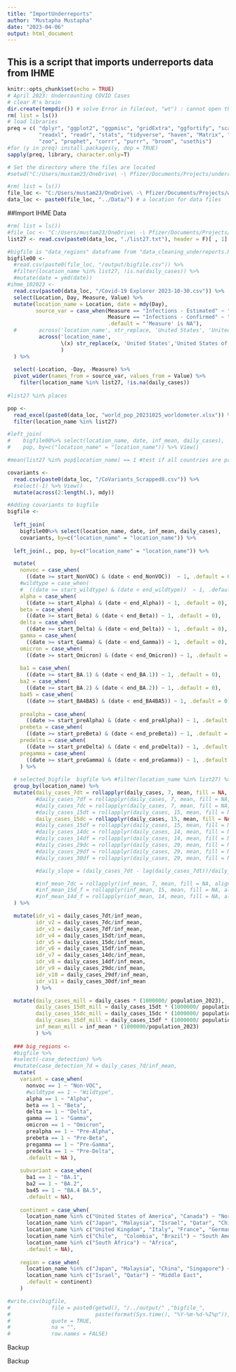 ```yaml
---
title: "ImportUnderreports"
author: "Mustapha Mustapha"
date: "2023-04-06"
output: html_document
---
```

## This is a script that imports underreports data from IHME

```r
knitr::opts_chunk$set(echo = TRUE)
# April 2023: Undercounting COVID Cases
# clear R's brain
dir.create(tempdir()) # solve Error in file(out, "wt") : cannot open the connection
rm( list = ls())
# load libraries
preq = c( "dplyr", "ggplot2", "ggpmisc", "gridExtra", "ggfortify", "scales", 
          "readxl", "readr", "stats", "tidyverse", "haven", "Matrix", "foreign",
          "zoo", "prophet", "corrr", "purrr", "broom", "usethis")
#for (y in preq) install.packages(y, dep = TRUE)
sapply(preq, library, character.only=T)

# Set the directory where the files are located
#setwd("C:/Users/mustam23/OneDrive\ -\ Pfizer/Documents/Projects/underreporting")ments/R_github/underreporting/")
```

```r

#rm( list = ls())
file_loc <- "C:/Users/mustam23/OneDrive\ -\ Pfizer/Documents/Projects/wastewater/"
data_loc <- paste0(file_loc, "../Data/") # a location for data files 
```


##Import IHME Data
```r
#rm( list = ls())
#file_loc <- "C:/Users/mustam23/OneDrive\ -\ Pfizer/Documents/Projects/underreporting"
list27 <- read.csv(paste0(data_loc, "./list27.txt"), header = F)[ , 1]

#bigfile is "data_regions" dataframe from "data_cleaning_underreports.Rmd"
bigfile00 <- 
  #read.csv(paste0(file_loc, "/output/bigfile.csv")) %>% 
  #filter(location_name %in% list27, !is.na(daily_cases)) %>% 
  #mutate(date = ymd(date))
#ihme_102023 <- 
  read.csv(paste0(data_loc, "/Covid-19 Explorer 2023-10-30.csv")) %>% 
  select(Location, Day, Measure, Value) %>% 
  mutate(location_name = Location, date = mdy(Day),
         source_var = case_when(Measure == "Infections - Estimated" ~ "inf_mean",
                                Measure == "Infections - Confirmed" ~ "daily_cases",
                                .default = "'Measure' is NA"),
  #       across('location_name', str_replace, 'United States', 'United States of America')) %>%
          across('location_name',
                 \(x) str_replace(x, 'United States','United States of America')
                 )
  ) %>%
  
  select(-Location, -Day, -Measure) %>% 
  pivot_wider(names_from = source_var, values_from = Value) %>%
    filter(location_name %in% list27, !is.na(daily_cases)) 
  
#list27 %in% places
```

```r
pop <- 
  read_excel(paste0(data_loc, "world_pop_20231025_worldometer.xlsx")) %>% 
  filter(location_name %in% list27)

#left_join(
#    bigfile00%>% select(location_name, date, inf_mean, daily_cases),
#    pop, by=c("location_name" = "location_name")) %>% View()

#mean(list27 %in% pop$location_name) == 1 #test if all countries are present

```

```r
covariants <- 
  read.csv(paste0(data_loc, "/CoVariants_Scrapped8.csv")) %>% 
  #select(-1) %>% View()
  mutate(across(2:length(.), mdy))
```

```r
#Adding covariants to bigfile
bigfile <- 
  
  left_join(
    bigfile00%>% select(location_name, date, inf_mean, daily_cases),
    covariants, by=c("location_name" = "location_name")) %>% 
  
  left_join(., pop, by=c("location_name" = "location_name")) %>% 

  mutate(
    nonvoc = case_when(
      ((date >= start_NonVOC) & (date < end_NonVOC))  ~ 1, .default = 0),
    #wildtype = case_when(
    #  ((date >= start_wildtype) & (date < end_wildtype))  ~ 1, .default = 0),
    alpha = case_when(
      ((date >= start_Alpha) & (date < end_Alpha)) ~ 1, .default = 0),
    beta = case_when(
      ((date >= start_Beta) & (date < end_Beta)) ~ 1, .default = 0),
    delta = case_when(
      ((date >= start_Delta) & (date < end_Delta)) ~ 1, .default = 0),
    gamma = case_when(
      ((date >= start_Gamma) & (date < end_Gamma)) ~ 1, .default = 0),
    omicron = case_when(
      ((date >= start_Omicron) & (date < end_Omicron)) ~ 1, .default = 0),
    
    ba1 = case_when(
      ((date >= start_BA.1) & (date < end_BA.1)) ~ 1, .default = 0),
    ba2 = case_when(
      ((date >= start_BA.2) & (date < end_BA.2)) ~ 1, .default = 0),
    ba45 = case_when(
      ((date >= start_BA4BA5) & (date < end_BA4BA5)) ~ 1, .default = 0),
   
    prealpha = case_when(
      ((date >= start_preAlpha) & (date < end_preAlpha)) ~ 1, .default = 0),
    prebeta = case_when(
      ((date >= start_preBeta) & (date < end_preBeta)) ~ 1, .default = 0),
    predelta = case_when(
      ((date >= start_preDelta) & (date < end_preDelta)) ~ 1, .default = 0),
    pregamma = case_when(
      ((date >= start_preGamma) & (date < end_preGamma)) ~ 1, .default = 0)
    ) %>% 
  
  # selected_bigfile  bigfile %>% #filter(location_name %in% list27) %>% 
  group_by(location_name) %>%
  mutate(daily_cases_7dt = rollapplyr(daily_cases, 7, mean, fill = NA, align = "right"),
         #daily_cases_7df = rollapplyr(daily_cases, 7, mean, fill = NA, align = "left"),
         #daily_cases_7dc = rollapplyr(daily_cases, 7, mean, fill = NA, align = "center"),
         #daily_cases_15dt = rollapplyr(daily_cases, 15, mean, fill = NA, align = "right"),
         daily_cases_15dc = rollapplyr(daily_cases, 15, mean, fill = NA, align = "center"),
         #daily_cases_15df = rollapplyr(daily_cases, 15, mean, fill = NA, align = "left"),
         #daily_cases_14dc = rollapplyr(daily_cases, 14, mean, fill = NA, align = "left"),
         #daily_cases_14df = rollapplyr(daily_cases, 14, mean, fill = NA, align = "left"),
         #daily_cases_29dc = rollapplyr(daily_cases, 29, mean, fill = NA, align = "center"),
         #daily_cases_29df = rollapplyr(daily_cases, 29, mean, fill = NA, align = "left"),
         #daily_cases_30df = rollapplyr(daily_cases, 29, mean, fill = NA, align = "left"),

         #daily_slope = (daily_cases_7dt - lag(daily_cases_7dt))/daily_cases_7dt,

         #inf_mean_7dc = rollapplyr(inf_mean, 7, mean, fill = NA, align = "center"),
         #inf_mean_15d_f = rollapplyr(inf_mean, 15, mean, fill = NA, align = "left"),
         #inf_mean_14d_f = rollapplyr(inf_mean, 14, mean, fill = NA, align = "left")
  ) %>%

  mutate(idr_v1 = daily_cases_7dt/inf_mean,
         idr_v2 = daily_cases_7dc/inf_mean,
         idr_v3 = daily_cases_7df/inf_mean,
         idr_v4 = daily_cases_15dt/inf_mean,
         idr_v5 = daily_cases_15dc/inf_mean,
         idr_v6 = daily_cases_15df/inf_mean,
         idr_v7 = daily_cases_14dc/inf_mean,
         idr_v8 = daily_cases_14df/inf_mean,
         idr_v9 = daily_cases_29dc/inf_mean,
         idr_v10 = daily_cases_29df/inf_mean,
         idr_v11 = daily_cases_30df/inf_mean
         ) %>%

  mutate(daily_cases_mill = daily_cases * (1000000/ population_2023),
         daily_cases_15dt_mill = daily_cases_15dt * (1000000/ population_2023),
         daily_cases_15dc_mill = daily_cases_15dc * (1000000/ population_2023),
         daily_cases_15df_mill = daily_cases_15df * (1000000/ population_2023),
         inf_mean_mill = inf_mean * (1000000/population_2023)
         ) %>%
  
  ### big_regions <- 
  #bigfile %>%
  #select(-case_detection) %>%
  #mutate(case_detection_7d = daily_cases_7d/inf_mean,
  mutate( 
    variant = case_when(
      nonvoc == 1 ~ "Non-VOC",
      #wildtype == 1 ~ "Wildtype",
      alpha == 1 ~ "Alpha",
      beta == 1 ~ "Beta",
      delta == 1 ~ "Delta",
      gamma == 1 ~ "Gamma",
      omicron == 1 ~ "Omicron",
      prealpha == 1 ~ "Pre-Alpha",
      prebeta == 1 ~ "Pre-Beta",
      pregamma == 1 ~ "Pre-Gamma",
      predelta == 1 ~ "Pre-Delta",
      .default = NA ),
    
    subvariant = case_when(
      ba1 == 1 ~ "BA.1",
      ba2 == 1 ~ "BA.2",
      ba45 == 1 ~ "BA.4 BA.5",
      .default = NA),
    
    continent = case_when(
      location_name %in% c("United States of America", "Canada") ~ "North America",
      location_name %in% c("Japan", "Malaysia", "Israel", "Qatar", "China", "Singapore") ~ "Asia",
      location_name %in% c("United Kingdom", "Italy", "France", "Germany", "Spain", "Denmark", "Finland", "Sweden", "Netherlands", "Belgium", "Greece", "Austria", "Portugal", "Ireland", "Luxembourg") ~ "Europe",
      location_name %in% c("Chile",  "Colombia", "Brazil") ~ "South America",
      location_name %in% c("South Africa") ~ "Africa",
      .default = NA),
    
    region = case_when(
      location_name %in% c("Japan", "Malaysia", "China", "Singapore") ~ "East Asia",
      location_name %in% c("Israel", "Qatar") ~ "Middle East",
      .default = continent)
    )

#write.csv(bigfile, 
#             file = paste0(getwd(), "/../output/" ,"bigfile_", 
#                           paste(format(Sys.time(), "%Y-%m-%d-%I%p")), ".csv"),
#             quote = TRUE,
#             na = "",
#             row.names = FALSE)

```


############################### Backup ##################################
############################### Backup ##################################
